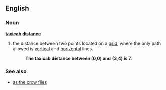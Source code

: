 ==English==

===Noun===
'''[[taxicab]] [[distance]]'''

# {{mathematics}} the distance between two points located on a [[grid]], where the only path allowed is [[vertical]] and [[horizontal]] lines.
#:'''The taxicab distance between (0,0) and (3,4) is 7.'''

===See also===
*[[as the crow flies]]